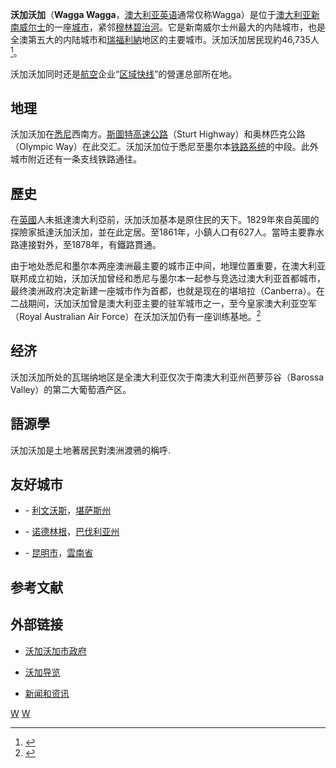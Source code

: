 {{NoteTA
|G1=地名
|T=zh-cn:瓦加瓦加; zh-tw:沃加沃加; zh-hk:華加華加;
|1=zh-cn:瓦加瓦加; zh-tw:沃加沃加; zh-hk:華加華加;
}}
{{Infobox Australian Place
| type               = City
| name               = 沃加沃加
| native_name        = Wagga Wagga
| state              = nsw
| image              = Baylis Street, Wagga Wagga.jpg
| caption            = 敗利斯街
| pop                = 46,913
| pop_footnotes      = （2011年）
| density            = 
| density_footnotes  = 
| est                = 
| postcode           = 2650
| coordinates        = {{coord|35|7|8|S|147|22|8|E|region:AU_type:city|display=inline,title}}
| elevation          =147
| elevation_footnotes= 
| area               = 
| area_footnotes     = 
| timezone           = {{link-en|澳洲东部标准时间|Australian Eastern Standard Time}}
| utc                = +10
| timezone-dst       = {{link-en|澳洲东部夏令时间|Australian Eastern Daylight Time}}
| utc-dst            = +11
| propval            = 
| dist1              = 452
| location1          = [[悉尼|悉尼]]
| dist2              = 456
| location2          = [[墨尔本|墨尔本]]
| dist3              = 147
| location3          = [[奥尔伯里|奥尔伯里]]
| lga                = {{link-en|沃加沃加市|City of Wagga Wagga}}
| region             = [[瑞福利納_(新南威尔士州)|瑞福利納]]
| county             = Wynyard & Clarendon
| stategov           = {{link-en|沃加沃加选区|Electoral district of Wagga Wagga}}
| fedgov             = [[瑞福利納_(澳大利亞國會選區)|瑞福利納]]
| maxtemp            = 22.0
| mintemp            = 9.0
| rainfall           = 568.6
}}
'''沃加沃加'''（'''Wagga Wagga'''，[[澳大利亚英语|澳大利亚英语]]通常仅称Wagga）是位于[[澳大利亚|澳大利亚]][[新南威尔士|新南威尔士]]的一座[[城市|城市]]，紧邻[[穆林碧治河|穆林碧治河]]。它是新南威尔士州最大的内陆城市，也是全澳第五大的内陆城市和[[瑞福利納_(新南威尔士州)|瑞福利納]]地区的主要城市。沃加沃加居民现約46,735人<ref>{{cite web|url = http://getaway.ninemsn.com.au/article.aspx?id=282980|title = Getaway Fact sheets|publisher = Getaway|work = NineMSN|accessdate = 2008-10-10|deadurl = yes|archiveurl = https://web.archive.org/web/20080723121143/http://getaway.ninemsn.com.au/article.aspx?id=282980|archivedate = 2008-07-23}}</ref>。

沃加沃加同时还是[[航空|航空]]企业“[[区域快线|区域快线]]”的營運总部所在地。

== 地理 ==
沃加沃加在[[悉尼|悉尼]]西南方。[[斯圖特高速公路|斯圖特高速公路]]（Sturt Highway）和奥林匹克公路（Olympic Way）在此交汇。沃加沃加位于悉尼至墨尔本[[铁路系统|铁路系统]]的中段。此外城市附近还有一条支线铁路通往{{link-en|坦巴伦巴|Tumbarumba}}。

== 歷史 ==
在[[英國|英國]]人未抵達澳大利亞前，沃加沃加基本是原住民的天下。1829年來自英國的探險家抵達沃加沃加，並在此定居。至1861年，小鎮人口有627人。當時主要靠水路連接對外，至1878年，有鐵路貫通。

由于地处悉尼和墨尔本两座澳洲最主要的城市正中间，地理位置重要，在澳大利亚联邦成立初始，沃加沃加曾经和悉尼与墨尔本一起参与竞选过澳大利亚首都城市，最终澳洲政府决定新建一座城市作为首都，也就是现在的堪培拉（Canberra）。在二战期间，沃加沃加曾是澳大利亚主要的驻军城市之一，至今皇家澳大利亚空军（Royal Australian Air Force）在沃加沃加仍有一座训练基地。<ref>{{cite web |title=沃加沃加 |url=https://australia51.com/city/Wagga%20Wagga/ |website=澳洲无忧网 |access-date=2020-09-02 |archive-date=2021-03-07 |archive-url=https://web.archive.org/web/20210307105646/https://australia51.com/city/Wagga%20Wagga/ |dead-url=no }}</ref>

== 经济 ==
沃加沃加所处的瓦瑞纳地区是全澳大利亚仅次于南澳大利亚州芭萝莎谷（Barossa Valley）的第二大葡萄酒产区。

== 語源學 ==
沃加沃加是土地著居民對澳洲渡鴉的稱呼.

== 友好城市 ==
* {{USA}} - [[利文沃斯|利文沃斯]]，[[堪萨斯州|堪萨斯州]]
* {{GER}} - [[诺德林根|诺德林根]]，[[巴伐利亚州|巴伐利亚州]]
* {{PRC}} - [[昆明市|昆明市]]，[[雲南省|雲南省]]

== 参考文献 ==
{{Reflist}}

== 外部链接 ==
* {{en}}[http://www.wagga.nsw.gov.au 沃加沃加市政府] {{Wayback|url=http://www.wagga.nsw.gov.au/ |date=20210401100838 }} 
* {{en}}[http://www.waggaguide.com.au 沃加导览] {{Wayback|url=http://www.waggaguide.com.au/ |date=20061008095020 }}
* {{en}}[https://web.archive.org/web/20090428173215/http://www.intheriverina.com/ 新闻和资讯]

{{Authority control}}
[[Category:新南威爾士州城市|W]]
[[Category:瑞福利纳|W]]